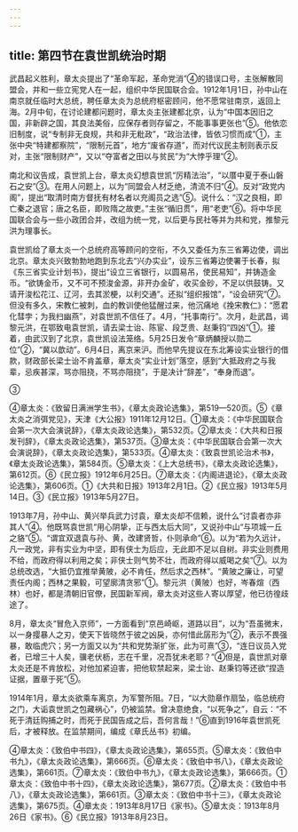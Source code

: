 ```yaml
---
---
---
```

title: 第四节在袁世凯统治时期
---



武昌起义胜利，章太炎提出了“革命军起，革命党消”④的错误口号，主张解散同盟会，并和一些立宪党人在一起，组织中华民国联合会。1912年1月1日，孙中山在南京就任临时大总统，聘任章太炎为总统府枢密顾问，他不愿常驻南京，返回上海。2月中旬，在讨论建都问题时，章太炎主张建都北京，认为“中国本因旧之国，非新辟之国，其良法美俗，应保存者则存留之，不能事事更张也”⑤。他依恋旧制度，说“专制非无良规，共和非无粃政”，“政治法律，皆依习惯而成”①，主张中央“特建都察院”，“限制元首”，地方“废省存道”，而对代议民主制则表示反对，主张“限制财产”，又以“夺富者之田以与贫民”为“大悖乎理”②。

南北和议告成，袁世凯上台，章太炎幻想袁世凯“厉精法治”，“以厝中夏于泰山磐石之安”③。在用人问题上，以为“同盟会人材乏绝，清流不归”④。反对“政党内阁”，提出“取清时南方督抚有材名者以充阁员之选”⑤。说什么：“汉之良相，即亡秦之退官；唐之名臣，即败隋之故吏。”主张“循旧贯”，用“老吏”⑥。将中华民国联合会与一些小政团合并，改组为统一党，以后更与民社等并为共和党，推黎元洪为理事长。

袁世凯给了章太炎一个总统府高等顾问的空衔，不久又委任为东三省筹边使，调出北京。章太炎兴致勃勃地跑到东北去“兴办实业”，设东三省筹边使署于长春，拟《东三省实业计划书》，提出“设立三省银行，以圆易吊，使民易知”，并铸造金币。“欲铸金币，又不可不预浚金源，非开办金矿，收买金砂，不足以供鼓铸。又请开浚松花江、辽河，去其淤梗，以利交通”。还拟“组织报馆”，“设会研究”⑦。但没有多久，宋教仁被刺，血的教训使他猛醒过来，他沉痛地《挽宋教仁》：“愿君化彗孛；为我扫幽燕”，对袁世凯不信任了。4月，“托事南行”。次月，赴武昌，谒黎元洪，在鄂致电袁世凯，请去梁士诒、陈宦、段芝贵、赵秉钧“四凶”①。接着，由武汉到了北京，袁世凯设法笼络。5月25日发令“章炳麟授以勋二位”②，“冀以歆动”。6月4日，离京来沪。而他早先提议在东北筹设实业银行的借款，财政部长梁士诒不肯盖章，章太炎“实业计划”落空，感到“大抵政府之与我辈，忌疾甚深，骂亦阻挠，不骂亦阻挠”，于是决计“辞差”，“奉身而退”。

③

④章太炎：《致留日满洲学生书》，《章太炎政论选集》，第519—520页。⑤《章太炎之消弭党见》，天津《大公报》1911年12月12日。①章太炎：《中华民国联合会第一次大会演说辞》，《章太炎政论选集》，第532页。②章太炎：《大共和日报发刊辞》，《章太炎政论选集》，第537页。③章太炎：《中华民国联合会第一次大会演说辞》，《章太炎政论选集》，第533页。④章太炎：《致袁世凯论治术书》，《章太炎政论选集》，第584页。⑤章太炎：《上大总统书》，《章太炎政论选集》，第612页。⑥《民立报》1912年6月25日。⑦章太炎：《内阁进退论》，《章太炎政论选集》，第606页。①《大共和日报》1913年2月1日。②《民立报》1913年5月14日。③《民立报》1913年5月27日。

1913年7月，孙中山、黄兴举兵武力讨袁，章太炎却不信赖，说什么“讨袁者亦非其人”④。他既骂袁世凯“用心阴挚，正与西太后大同”，又说孙中山“与项城一丘之貉”⑤。“谓宜双退袁与孙、黄，改建贤哲，仆则承命”⑥。以为“若为久远计，凡一政党，非有实业为中坚，即有侠士为后应，无此即不足以自树。非实业则费用不给，而政府得以利用之矣；非侠士则气势不壮，而政府得以威喝之矣”⑦。以为总统改选，“大抵仍宜推举黄陂，必不肯任，然后求之西林”。“黄陂之廉让，可望责任内阁；西林之果毅，可望廓清贪邪”①。黎元洪（黄陂）也好，岑春煊（西林）也好，都是清朝旧官僚，民国新军阀，章太炎对这些人寄以厚望，他已彷徨歧途了。

8月，章太炎“冒危入京师”，一方面看到“京邑崎岖，道路以目”，以为“吾虽微末，以一身撄暴人之刃，使天下皆晓然于彼之凶戾，亦何惜此孱形为”②，表示不畏强暴，敢临虎穴；另一方面又以为“共和党势渐扩张，此为可熹”③，“连日议员入党者，已增三十人矣，骥老伏枥，志在千里，况吾犹未老耶？”④但是，袁世凯对章太炎还是不肯放松，对他加紧迫害，把他软禁起来，梁士诒、赵秉钧等还欲“捏造证据，置章于死”⑤。

1914年1月，章太炎欲乘车离京，为军警所阻。7日，“以大勋章作扇坠，临总统府之门，大诟袁世凯之包藏祸心”，仍被监禁。曾决意绝食，“以死争之”，自云：“不死于清廷购捕之时，而死于民国告成之后，吾何言哉！”⑥直到1916年袁世凯死后，才被释放。在监禁期间，编成《章氏丛书》初编。

④章太炎：《致伯中书四》，《章太炎政论选集》，第655页。⑤章太炎：《致伯中书九》，《章太炎政论选集》，第666页。⑥章太炎：《致伯中书八》，《章太炎政论选集》，第661页。⑦章太炎：《致伯中书九》，《章太炎政论选集》，第666页。①章太炎：《致伯中书十四》，《章太炎政论选集》，第677页。②章太炎：《致伯中书八》，《章太炎政论选集》，第661页。③章太炎：《致伯中书十三》，《章太炎政论选集》，第675页。④章太炎：1913年8月17日《家书》。⑤章太炎：1913年8月26日《家书》。⑥《民立报》1913年8月23日。
